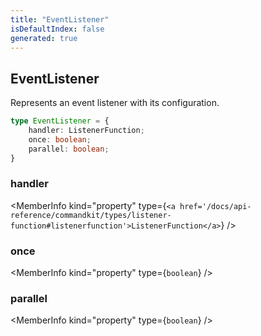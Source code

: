 ```yaml
---
title: "EventListener"
isDefaultIndex: false
generated: true
---
```



<!-- This file was generated from the CommandKit source. Do not modify. Instead, re-run the "docgen" script -->


## EventListener

<GenerationInfo sourceFile="packages/commandkit/src/app/handlers/AppEventsHandler.ts" sourceLine="14" packageName="commandkit" />

Represents an event listener with its configuration.

```ts title="Signature"
type EventListener = {
    handler: ListenerFunction;
    once: boolean;
    parallel: boolean;
}
```

<div className="members-wrapper">

### handler

<MemberInfo kind="property" type={`<a href='/docs/api-reference/commandkit/types/listener-function#listenerfunction'>ListenerFunction</a>`}   />


### once

<MemberInfo kind="property" type={`boolean`}   />


### parallel

<MemberInfo kind="property" type={`boolean`}   />




</div>
